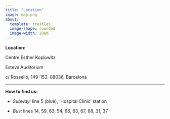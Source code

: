 ---
title: "Location"
image: map.png
about: 
  template: trestles
  image-shape: rounded
  image-width: 20em 
---

**Location:**

Centre Esther Koplowitz

Esteve Auditorium

c/ Rosselló, 149-153. 08036, Barcelona

------------------------------------------------------------------------

**How to find us:**

-   *Subway:* line 5 (blue), 'Hospital Clínic' station

-   *Bus:* lines 14, 59, 63, 54, 66, 63, 67, 68, 31, 37
